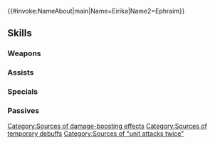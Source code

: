 {{#invoke:NameAbout|main|Name=Eirika|Name2=Ephraim}}{{HeroPage Tabs}}
{{Hero Infobox
|Name=Eirika
|Title=Of the Sacred
|WeaponType=Red Sword
|MoveType=Cavalry
|Origin=Fire Emblem: The Sacred Stones,Fire Emblem Engage
|Gender=Female
|emblemEffect=When Special triggers, boosts damage by unit's max Special cooldown count value × 4 (excluding area-of-effect Specials).<br><br>If it is unit's first combat initiated by unit or first combat initiated by foe that turn, inflicts Atk-4 on unit and unit attacks twice during combat (triggers only when unit's Range = 1; does not trigger when equipped with an area-of-effect Special).
|actorEN=Kira Buckland
|actorJP=水橋かおり
|artist=teffish
|additionDate=March 28, 2025
|releaseDate=March 28, 2025
|entry=7;14
|cv1=7
|cv2=100100
|TagID=紋章エイリーク
|InternalID=1224
|Properties=emblem
|description=One of the Emblems who were summoned to Elyos. Resides in the Ring of the Azure Twins. Appears in Fire Emblem: The Sacred Stones / Fire Emblem Engage.
}}
{{Stats Page
|Lv1HP=18|Lv1ATK=12|Lv1SPD=9|Lv1DEF=8|Lv1RES=6
|GRHP=50|GRATK=75|GRSPD=90|GRDEF=55|GRRES=45
}}
==Skills==
===Weapons===
{{Weapons Table
|weapon1=Iron Sword
|weapon1Default=1
|weapon1Unlock=1
|weapon2=Steel Sword
|weapon2Default=2
|weapon2Unlock=2
|weapon3=Silver Sword
|weapon3Default=4
|weapon3Unlock=3
|weapon4=Azure Twin Edge
|weapon4Default=5
|weapon4Unlock=5
}}
===Assists===
{{Assists Table}}
===Specials===
{{Specials Table
|special1=New Moon
|special1Default=4
|special1Unlock=3
|special2=Luna
|special2Unlock=4
|special3=Twin Strike
|special3Unlock=5
}}
===Passives===
{{Passives Table
|passiveA1=Blue Skies 1
|passiveA2=Blue Skies 2
|passiveA3=Blue Skies 3
|passiveA4=Blue Skies 4
|passiveA1Unlock=2
|passiveA2Unlock=3
|passiveA3Unlock=4
|passiveA4Unlock=5
|passiveB1=Flow Force 1
|passiveB2=Flow Force 2
|passiveB3=Flow Force 3
|passiveB4=Assault Force
|passiveB1Unlock=2
|passiveB2Unlock=3
|passiveB3Unlock=4
|passiveB4Unlock=5
|passiveC1=Hone Spd 1
|passiveC2=Hone Spd 2
|passiveC3=Hone Spd 3
|passiveC4=A/S Incite Hone
|passiveC1Unlock=2
|passiveC2Unlock=3
|passiveC3Unlock=4
|passiveC4Unlock=5
}}
{{Heroes Navbox}}
[[Category:Sources of damage-boosting effects]]
[[Category:Sources of temporary debuffs]]
[[Category:Sources of "unit attacks twice"]]